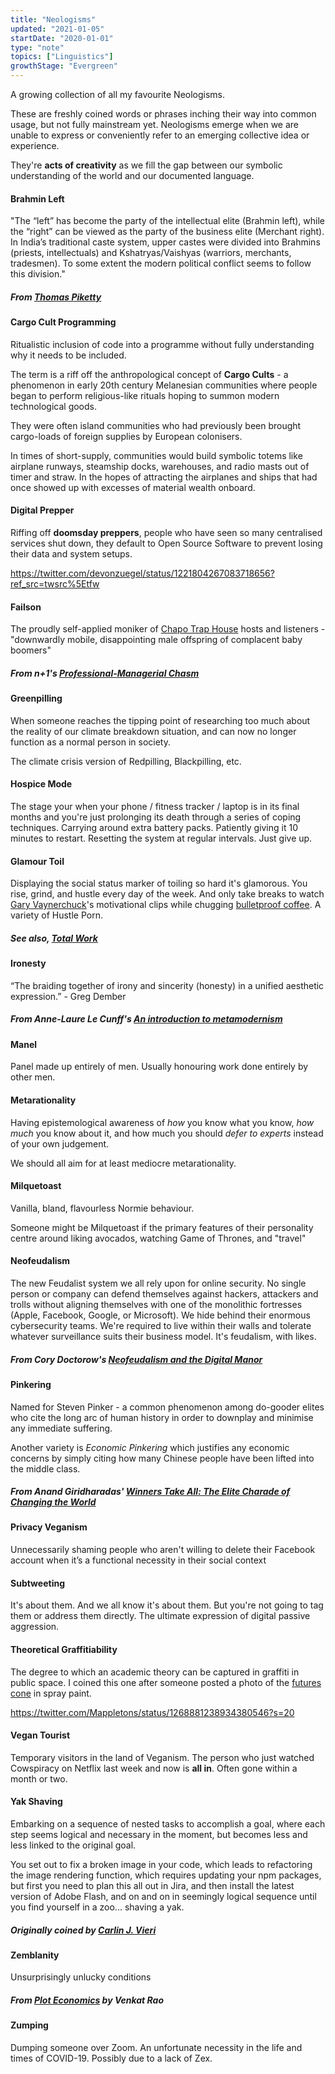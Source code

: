 ```yaml
---
title: "Neologisms"
updated: "2021-01-05"
startDate: "2020-01-01"
type: "note"
topics: ["Linguistics"]
growthStage: "Evergreen"
---
```


A growing collection of all my favourite Neologisms.

These are freshly coined words or phrases inching their way into common usage, but not fully mainstream yet. Neologisms emerge when we are unable to express or conveniently refer to an emerging collective idea or experience.

They're **acts of creativity** as we fill the gap between our symbolic understanding of the world and our documented language.

<SimpleCard width="780px">

#### Brahmin Left

"The “left” has become the party of the intellectual elite (Brahmin left), while the “right” can be viewed as the party of the business elite (Merchant right). In India’s traditional caste system, upper castes were divided into Brahmins (priests, intellectuals) and Kshatryas/Vaishyas (warriors, merchants, tradesmen). To some extent the modern political conflict seems to follow this division."

##### From <a href="http://piketty.pse.ens.fr/files/Piketty2018.pdf">Thomas Piketty </a>

</SimpleCard>

<SimpleCard width="780px">

#### Cargo Cult Programming

Ritualistic inclusion of code into a programme without fully understanding why it needs to be included.

The term is a riff off the anthropological concept of **Cargo Cults** - a phenomenon in early 20th century Melanesian communities where people began to perform religious-like rituals hoping to summon modern technological goods.

They were often island communities who had previously been brought cargo-loads of foreign supplies by European colonisers.

In times of short-supply, communities would build symbolic totems like airplane runways, steamship docks, warehouses, and radio masts out of timer and straw. In the hopes of attracting the airplanes and ships that had once showed up with excesses of material wealth onboard.

</SimpleCard>

<SimpleCard width="780px">

#### Digital Prepper

Riffing off **doomsday preppers**, people who have seen so many centralised services shut down, they default to Open Source Software to prevent losing their data and system setups.

https://twitter.com/devonzuegel/status/1221804267083718656?ref_src=twsrc%5Etfw

</SimpleCard>

<SimpleCard width="780px">

#### Failson

The proudly self-applied moniker of <a href="https://en.wikipedia.org/wiki/Chapo_Trap_House">Chapo Trap House</a> hosts and listeners - "downwardly mobile, disappointing male offspring of complacent baby boomers"

##### From n+1's <a href="https://nplusonemag.com/online-only/online-only/professional-managerial-chasm/">Professional-Managerial Chasm</a>

</SimpleCard>

<SimpleCard width="780px">

#### Greenpilling

When someone reaches the tipping point of researching too much about the reality of our climate breakdown situation, and can now no longer function as a normal person in society.

The climate crisis version of Redpilling, Blackpilling, etc.

</SimpleCard>

<SimpleCard width="780px">

#### Hospice Mode

The stage your when your phone / fitness tracker / laptop is in its final months and you're just prolonging its death through a series of coping techniques. Carrying around extra battery packs. Patiently giving it 10 minutes to restart. Resetting the system at regular intervals. Just give up.

</SimpleCard>

<SimpleCard width="780px">

#### Glamour Toil

Displaying the social status marker of toiling so hard it's glamorous. You rise, grind, and hustle every day of the week. And only take breaks to watch <a href="https://www.youtube.com/watch?v=PIJElPStJpg">Gary Vaynerchuck</a>'s motivational clips while chugging <a href="https://www.bulletproof.com/recipes/bulletproof-diet-recipes/bulletproof-coffee-recipe/">bulletproof coffee</a>. A variety of Hustle Porn.

##### See also, <a href="https://www.sloww.co/total-work/">Total Work</a>

</SimpleCard>

<SimpleCard width="780px">

#### Ironesty

“The braiding together of irony and sincerity (honesty) in a unified aesthetic expression.” - Greg Dember

##### From Anne-Laure Le Cunff's <a href="https://nesslabs.com/metamodernism">An introduction to metamodernism</a>

</SimpleCard>

<SimpleCard width="780px">

#### Manel

Panel made up entirely of men. Usually honouring work done entirely by other men.

</SimpleCard>

<SimpleCard width="780px">

#### Metarationality

Having epistemological awareness of _how_ you know what you know, _how much_ you know about it, and how much you should _defer to experts_ instead of your own judgement.

We should all aim for at least mediocre metarationality.

</SimpleCard>

<SimpleCard width="780px">

#### Milquetoast

Vanilla, bland, flavourless Normie behaviour.

Someone might be Milquetoast if the primary features of their personality centre around liking avocados, watching Game of Thrones, and "travel"

</SimpleCard>

<SimpleCard width="780px">

#### Neofeudalism

The new Feudalist system we all rely upon for online security. No single person or company can defend themselves against hackers, attackers and trolls without aligning themselves with one of the monolithic fortresses (Apple, Facebook, Google, or Microsoft). We hide behind their enormous cybersecurity teams. We're required to live within their walls and tolerate whatever surveillance suits their business model. It's feudalism, with likes.

##### From Cory Doctorow's <a href="https://locusmag.com/2021/01/cory-doctorow-neofeudalism-and-the-digital-manor/">Neofeudalism and the Digital Manor</a>

</SimpleCard>

<SimpleCard width="780px">

#### Pinkering

Named for Steven Pinker - a common phenomenon among do-gooder elites who cite the long arc of human history in order to downplay and minimise any immediate suffering.

Another variety is _Economic Pinkering_ which justifies any economic concerns by simply citing how many Chinese people have been lifted into the middle class.

##### From Anand Giridharadas' <a href='https://en.wikipedia.org/wiki/Winners_Take_All:_The_Elite_Charade_of_Changing_the_World'>Winners Take All: The Elite Charade of Changing the World</a>

</SimpleCard>

<SimpleCard width="780px">

#### Privacy Veganism

Unnecessarily shaming people who aren't willing to delete their Facebook account when it’s a functional necessity in their social context

</SimpleCard>

<SimpleCard width="780px">

#### Subtweeting

It's about them. And we all know it's about them.
But you're not going to tag them or address them directly. The ultimate expression of digital passive aggression.

</SimpleCard>

<SimpleCard width="780px">

#### Theoretical Graffitiability

The degree to which an academic theory can be captured in graffiti in public space. I coined this one after someone posted a photo of the <a href="https://sjef.nu/theory-of-change-and-the-futures-cone/">futures cone</a> in spray paint.

https://twitter.com/Mappletons/status/1268881238934380546?s=20

</SimpleCard>

<SimpleCard width="780px">

#### Vegan Tourist

Temporary visitors in the land of Veganism. The person who just watched Cowspiracy on Netflix last week and now is **all in**. Often gone within a month or two.

</SimpleCard>

<SimpleCard width="780px">

#### Yak Shaving

Embarking on a sequence of nested tasks to accomplish a goal, where each step seems logical and necessary in the moment, but becomes less and less linked to the original goal.

You set out to fix a broken image in your code, which leads to refactoring the image rendering function, which requires updating your npm packages, but first you need to plan this all out in Jira, and then install the latest version of Adobe Flash, and on and on in seemingly logical sequence until you find yourself in a zoo... shaving a yak.

##### Originally coined by <a href="https://projects.csail.mit.edu/gsb/old-archive/gsb-archive/gsb2000-02-11">Carlin J. Vieri</a>

</SimpleCard>

<SimpleCard width="780px">

#### Zemblanity

Unsurprisingly unlucky conditions

##### From <a href="https://www.ribbonfarm.com/2020/03/09/plot-economics/">Plot Economics</a> by Venkat Rao

</SimpleCard>

<SimpleCard width="780px">

#### Zumping

Dumping someone over Zoom. An unfortunate necessity in the life and times of COVID-19.
Possibly due to a lack of Zex.

</SimpleCard>
